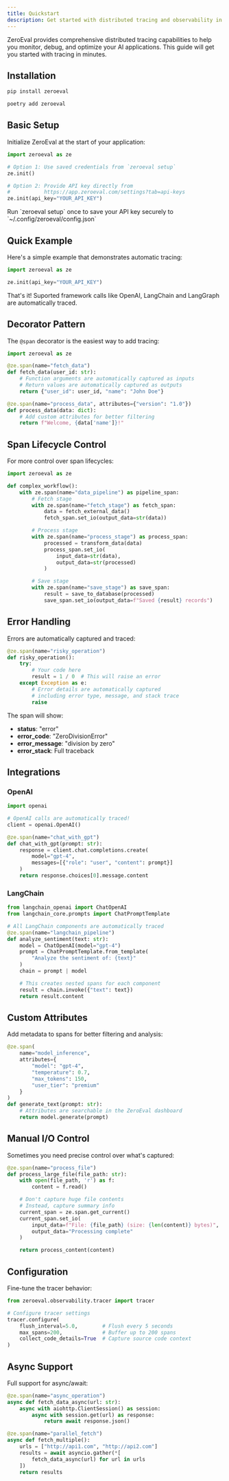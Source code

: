 ```yaml
---
title: Quickstart
description: Get started with distributed tracing and observability in ZeroEval
---
```


ZeroEval provides comprehensive distributed tracing capabilities to help you monitor, debug, and optimize your AI applications. This guide will get you started with tracing in minutes.


## Installation

<CodeGroup>

```bash pip
pip install zeroeval
```

```bash poetry
poetry add zeroeval
```

</CodeGroup>

## Basic Setup

Initialize ZeroEval at the start of your application:

```python
import zeroeval as ze

# Option 1: Use saved credentials from `zeroeval setup`
ze.init()

# Option 2: Provide API key directly from
#           https://app.zeroeval.com/settings?tab=api-keys
ze.init(api_key="YOUR_API_KEY")
```

<Note>
  Run `zeroeval setup` once to save your API key securely to
  `~/.config/zeroeval/config.json`
</Note>

## Quick Example

Here's a simple example that demonstrates automatic tracing:

```python
import zeroeval as ze

ze.init(api_key="YOUR_API_KEY")
```

That's it! Suported framework calls like OpenAI, LangChain and LangGraph are automatically traced.

## Decorator Pattern

The `@span` decorator is the easiest way to add tracing:

```python
import zeroeval as ze

@ze.span(name="fetch_data")
def fetch_data(user_id: str):
    # Function arguments are automatically captured as inputs
    # Return values are automatically captured as outputs
    return {"user_id": user_id, "name": "John Doe"}

@ze.span(name="process_data", attributes={"version": "1.0"})
def process_data(data: dict):
    # Add custom attributes for better filtering
    return f"Welcome, {data['name']}!"
```

## Span Lifecycle Control

For more control over span lifecycles:

```python
import zeroeval as ze

def complex_workflow():
    with ze.span(name="data_pipeline") as pipeline_span:
        # Fetch stage
        with ze.span(name="fetch_stage") as fetch_span:
            data = fetch_external_data()
            fetch_span.set_io(output_data=str(data))

        # Process stage
        with ze.span(name="process_stage") as process_span:
            processed = transform_data(data)
            process_span.set_io(
                input_data=str(data),
                output_data=str(processed)
            )

        # Save stage
        with ze.span(name="save_stage") as save_span:
            result = save_to_database(processed)
            save_span.set_io(output_data=f"Saved {result} records")
```

## Error Handling

Errors are automatically captured and traced:

```python
@ze.span(name="risky_operation")
def risky_operation():
    try:
        # Your code here
        result = 1 / 0  # This will raise an error
    except Exception as e:
        # Error details are automatically captured
        # including error type, message, and stack trace
        raise
```

The span will show:
- **status**: "error"
- **error_code**: "ZeroDivisionError"
- **error_message**: "division by zero"
- **error_stack**: Full traceback

## Integrations

### OpenAI

```python
import openai

# OpenAI calls are automatically traced!
client = openai.OpenAI()

@ze.span(name="chat_with_gpt")
def chat_with_gpt(prompt: str):
    response = client.chat.completions.create(
        model="gpt-4",
        messages=[{"role": "user", "content": prompt}]
    )
    return response.choices[0].message.content
```

### LangChain

```python
from langchain_openai import ChatOpenAI
from langchain_core.prompts import ChatPromptTemplate

# All LangChain components are automatically traced
@ze.span(name="langchain_pipeline")
def analyze_sentiment(text: str):
    model = ChatOpenAI(model="gpt-4")
    prompt = ChatPromptTemplate.from_template(
        "Analyze the sentiment of: {text}"
    )
    chain = prompt | model

    # This creates nested spans for each component
    result = chain.invoke({"text": text})
    return result.content
```

## Custom Attributes

Add metadata to spans for better filtering and analysis:

```python
@ze.span(
    name="model_inference",
    attributes={
        "model": "gpt-4",
        "temperature": 0.7,
        "max_tokens": 150,
        "user_tier": "premium"
    }
)
def generate_text(prompt: str):
    # Attributes are searchable in the ZeroEval dashboard
    return model.generate(prompt)
```

## Manual I/O Control

Sometimes you need precise control over what's captured:

```python
@ze.span(name="process_file")
def process_large_file(file_path: str):
    with open(file_path, 'r') as f:
        content = f.read()

    # Don't capture huge file contents
    # Instead, capture summary info
    current_span = ze.span.get_current()
    current_span.set_io(
        input_data=f"File: {file_path} (size: {len(content)} bytes)",
        output_data="Processing complete"
    )

    return process_content(content)
```

## Configuration

Fine-tune the tracer behavior:

```python
from zeroeval.observability.tracer import tracer

# Configure tracer settings
tracer.configure(
    flush_interval=5.0,        # Flush every 5 seconds
    max_spans=200,             # Buffer up to 200 spans
    collect_code_details=True  # Capture source code context
)
```

## Async Support

Full support for async/await:

```python
@ze.span(name="async_operation")
async def fetch_data_async(url: str):
    async with aiohttp.ClientSession() as session:
        async with session.get(url) as response:
            return await response.json()

@ze.span(name="parallel_fetch")
async def fetch_multiple():
    urls = ["http://api1.com", "http://api2.com"]
    results = await asyncio.gather(*[
        fetch_data_async(url) for url in urls
    ])
    return results
```
